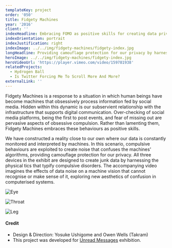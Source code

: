 ```yaml
---
templateKey: project
order: '050'
title: Fidgety Machines
year: '2016'
client: ''
indexHeadline: Embracing FOMO as positive skills for creating data privacy
indexOrientation: portrait
indexJustification: right
indexImage: ../../img/fidgety-machines/fidgety-index.jpg
longHeadline: Providing camouflage protection for our privacy by harnessing the physical tics that typify compulsive disorders
heroImage: ../../img/fidgety-machines/fidgety-index.jpg
heroVideoUrl: 'https://player.vimeo.com/video/159781938'
relatedProjects:
  - Hydrogen Ball
  - Is Twitter Forcing Me To Scroll More And More?
externalLink: ''
---
```


Fidgety Machines is a response to a situation in which human beings have become machines that obsessively process information fed by social media. Hidden within this dynamic is our subservient relationship with the infrastructure that supports digital communication. Over-checking of social media platforms, being the first to post events, and fear of missing out are pervasive aspects of obsessive compulsion. Rather than lamenting them, Fidgety Machines embraces these behaviours as positive skills.

We have constructed a reality close to our own where our data is constantly monitored and interpreted by machines. In this scenario, compulsive behaviours are exploited to create noise that confuses the machines' algorithms, providing camouflage protection for our privacy. All three devices in the exhibit are designed to create junk data by harnessing the physical tics that typify compulsive disorders. The accompanying video imagines the effects of data noise on a machine vision that cannot recognise or make sense of it, exploring new aesthetics of confusion in computerised systems.

![Eye](../../img/fidgety-machines/fm1.jpg)

![Throat](../../img/fidgety-machines/fm2.jpg)

![Leg](../../img/fidgety-machines/fm3.jpg)

#### Credit

- Design & Direction: Yosuke Ushigome and Owen Wells (Takram)
- This project was developed for [Unread Messages](http://unreadmessages.com/) exhibition.
